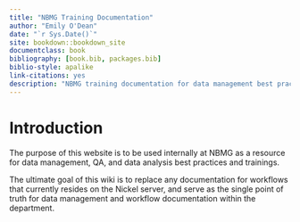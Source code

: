 --- 
title: "NBMG Training Documentation"
author: "Emily O'Dean"
date: "`r Sys.Date()`"
site: bookdown::bookdown_site
documentclass: book
bibliography: [book.bib, packages.bib]
biblio-style: apalike
link-citations: yes
description: "NBMG training documentation for data management best practices."
---

# Introduction

The purpose of this website is to be used internally at NBMG as a resource for data management, QA, and data analysis best practices and trainings. 

The ultimate goal of this wiki is to replace any documentation for workflows that currently resides on the Nickel server, and serve as the single point of truth for data management and workflow documentation within the department. 
